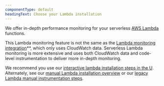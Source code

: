 ```yaml
---
componentType: default
headingText: Choose your Lambda installation
---
```


We offer in-depth performance monitoring for your serverless [AWS Lambda](https://aws.amazon.com/lambda/) functions. 

This Lambda monitoring feature is not the same as the [Lambda monitoring integration](/docs/integrations/amazon-integrations/aws-integrations-list/aws-lambda-monitoring-integration)**, which only uses CloudWatch data. Serverless Lambda monitoring is more extensive and uses both CloudWatch data and code-level instrumentation to deliver more in-depth monitoring.

We recommend you use our [interactive lambda installation steps in the U](https://one.newrelic.com/marketplace?state=bbc9427c-8d16-7b14-c3ca-332c91b53fc6). Alternately, see our [manual Lambda installation overview](/docs/serverless-function-monitoring/aws-lambda-monitoring/enable-lambda-monitoring/enable-aws-lambda-monitoring) or our [legacy Lambda manual instrumentation steps](https://docs.newrelic.com/docs/serverless-function-monitoring/aws-lambda-monitoring/enable-lambda-monitoring/enable-serverless-monitoring-aws-lambda-legacy#java).